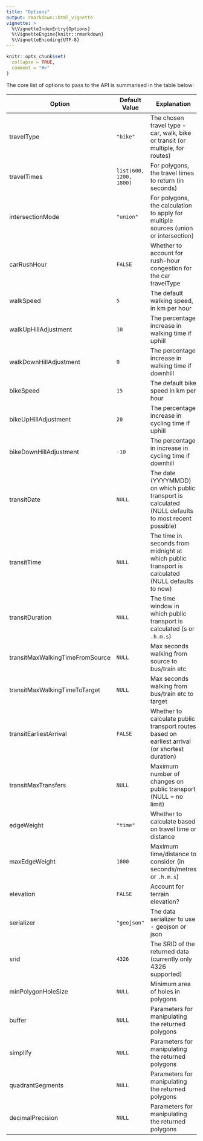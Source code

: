 ```yaml
---
title: "Options"
output: rmarkdown::html_vignette
vignette: >
  %\VignetteIndexEntry{Options}
  %\VignetteEngine{knitr::rmarkdown}
  %\VignetteEncoding{UTF-8}
---
```


```r
knitr::opts_chunk$set(
  collapse = TRUE,
  comment = "#>"
)
```

The core list of options to pass to the API is summarised in the table below:

| **Option** | **Default Value** | **Explanation** |
| ---------- | ----------------- | --------------- |
| travelType | `"bike"` | The chosen travel type - car, walk, bike or transit (or multiple, for routes) |
| travelTimes | `list(600, 1200, 1800)` | For polygons, the travel times to return (in seconds) |
| intersectionMode | `"union"` | For polygons, the calculation to apply for multiple sources (union or intersection) |
| carRushHour | `FALSE` | Whether to account for rush-hour congestion for the car travelType |
| walkSpeed | `5` | The default walking speed, in km per hour |
| walkUpHillAdjustment | `10` | The percentage increase in walking time if uphill |
| walkDownHillAdjustment | `0` | The percentage increase in walking time if downhill |
| bikeSpeed | `15` | The default bike speed in km per hour |
| bikeUpHillAdjustment | `20` | The percentage increase in cycling time if uphill |
| bikeDownHillAdjustment | `-10` | The percentage in increase in cycling time if downhill |
| transitDate | `NULL` | The date (YYYYMMDD) on which public transport is calculated (NULL defaults to most recent possible) |
| transitTime | `NULL` | The time in seconds from midnight at which public transport is calculated (NULL defaults to now) |
| transitDuration | `NULL` | The time window in which public transport is calculated (s  or `.h.m.s`) |
| transitMaxWalkingTimeFromSource | `NULL` | Max seconds walking from source to bus/train etc |
| transitMaxWalkingTimeToTarget | `NULL` | Max seconds walking from bus/train etc to target |
| transitEarliestArrival | `FALSE` | Whether to calculate public transport routes based on earliest arrival (or shortest duration) |
| transitMaxTransfers | `NULL` | Maximum number of changes on public transport (NULL = no limit) |
| edgeWeight | `"time"` | Whether to calculate based on travel time or distance |
| maxEdgeWeight | `1800` | Maximum time/distance to consider (in seconds/metres or `.h.m.s`) |
| elevation | `FALSE` | Account for terrain elevation? |
| serializer | `"geojson"` | The data serializer to use - geojson or json |
| srid | `4326` | The SRID of the returned data (currently only 4326 supported) |
| minPolygonHoleSize | `NULL` | Minimum area of holes in polygons |
| buffer | `NULL` | Parameters for manipulating the returned polygons |
| simplify | `NULL` | Parameters for manipulating the returned polygons |
| quadrantSegments | `NULL` | Parameters for manipulating the returned polygons |
| decimalPrecision | `NULL` | Parameters for manipulating the returned polygons |
